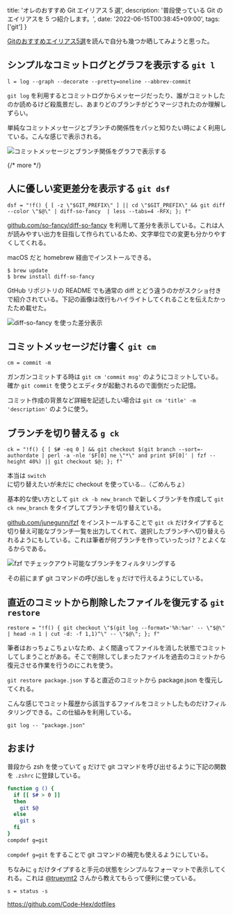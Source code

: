   title: 'オレのおすすめ Git エイリアス 5 選',
  description: '普段使っている Git のエイリアスを 5 つ紹介します。',
  date: '2022-06-15T00:38:45+09:00',
  tags: ['git']
}

[Gitのおすすめエイリアス5選](https://motemen.hatenablog.com/entry/2022/04/git-aliases)を読んで自分も幾つか晒してみようと思った。

## シンプルなコミットログとグラフを表示する `git l`

```
l = log --graph --decorate --pretty=oneline --abbrev-commit
```

`git log` を利用するとコミットログからメッセージだったり、誰がコミットしたのか読めるけど殺風景だし、あまりどのブランチがどうマージされたのか理解しずらい。

単純なコミットメッセージとブランチの関係性をパッと知りたい時によく利用している。こんな感じで表示される。

![コミットメッセージとブランチ関係をグラフで表示する](https://user-images.githubusercontent.com/6500104/173620809-771b790a-a4fb-4c38-b4a6-7833a6c39a41.png)

{/* more */}

## 人に優しい変更差分を表示する `git dsf`

```
dsf = "!f() { [ -z \"$GIT_PREFIX\" ] || cd \"$GIT_PREFIX\" && git diff --color \"$@\" | diff-so-fancy  | less --tabs=4 -RFX; }; f"
```

[github.com/so-fancy/diff-so-fancy](https://github.com/so-fancy/diff-so-fancy) を利用して差分を表示している。これは人が読みやすい出力を目指して作られているため、文字単位での変更も分かりやすくしてくれる。

macOS だと homebrew 経由でインストールできる。

```
$ brew update
$ brew install diff-so-fancy
```

GtHub リポジトリの README でも通常の diff とどう違うのかがスクショ付きで紹介されている。下記の画像は改行もハイライトしてくれることを伝えたかったため載せた。

![diff-so-fancy を使った差分表示](https://user-images.githubusercontent.com/6500104/173623988-5422be53-6fe0-4dd8-abd1-516957f04313.png)

## コミットメッセージだけ書く `git cm`

```
cm = commit -m
```

ガンガンコミットする時は `git cm 'commit msg'` のようにコミットしている。確か `git commit` を使うとエディタが起動されるので面倒だった記憶。

コミット作成の背景など詳細を記述したい場合は `git cm 'title' -m 'description'` のように使う。

## ブランチを切り替える `g ck`

```
ck = "!f() { [ $# -eq 0 ] && git checkout $(git branch --sort=-authordate | perl -a -nle '$F[0] ne \"*\" and print $F[0]' | fzf --height 40%) || git checkout $@; }; f"
```

本当は `switch` に切り替えたいが未だに checkout を使っている...（ごめんちょ）

基本的な使い方として `git ck -b new_branch` で新しくブランチを作成して `git ck new_branch` をタイプしてブランチを切り替えている。

[github.com/junegunn/fzf](https://github.com/junegunn/fzf) をインストールすることで `git ck` だけタイプすると切り替え可能なブランチ一覧を出力してくれて、選択したブランチへ切り替えられるようにもしている。これは筆者が何ブランチを作っていったっけ？とよくなるからである。

![fzf でチェックアウト可能なブランチをフィルタリングする](https://user-images.githubusercontent.com/6500104/173629121-eb4f5f01-fcf3-4a9a-9954-8426c53a07bf.png)

その前にまず git コマンドの呼び出しを `g` だけで行えるようにしている。

## 直近のコミットから削除したファイルを復元する `git restore`

```
restore = "!f() { git checkout \"$(git log --format='%h:%ar' -- \"$@\" | head -n 1 | cut -d: -f 1,1)^\" -- \"$@\"; }; f"
```

筆者はおっちょこちょいなため、よく間違ってファイルを消した状態でコミットしてしまうことがある。そこで削除してしまったファイルを過去のコミットから復元させる作業を行うのにこれを使う。

`git restore package.json` すると直近のコミットから package.json を復元してくれる。

こんな感じでコミット履歴から該当するファイルをコミットしたものだけフィルタリングできる。この仕組みを利用している。

```
git log -- "package.json"
```

## おまけ

普段から zsh を使っていて `g` だけで git コマンドを呼び出せるように下記の関数を `.zshrc` に登録している。

```bash
function g () {
  if [[ $# > 0 ]]
  then
    git $@
  else
    git s
  fi
}
compdef g=git
```

`compdef g=git` をすることで git コマンドの補完も使えるようにしている。

ちなみに `g` だけタイプすると手元の状態をシンプルなフォーマットで表示してくれる。これは [@trueymt2](https://twitter.com/trueymt2) さんから教えてもらって便利に使っている。

```
s = status -s
```

https://github.com/Code-Hex/dotfiles